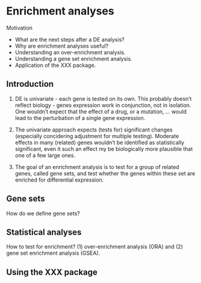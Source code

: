 # Enrichment analyses {#sec:gsea}


Motivation

- What are the next steps after a DE analysis?
- Why are enrichment analyses useful?
- Understanding an over-enrichment analysis.
- Understanding a gene set enrichment analysis.
- Application of the XXX package.

## Introduction

1. DE is univariate - each gene is tested on its own. This probably
   doesn't reflect biology - genes expression work in conjunction, not
   in isolation. One wouldn't expect that the effect of a drug, or a
   mutation, ... would lead to the perturbation of a single gene
   expression.

2. The univariate approach expects (tests for) significant changes
   (especially concidering adjustment for multiple testing). Moderate
   effects in many (related) genes wouldn't be identified as
   statistically significant, even it such an effect my be
   biologically more plausible that one of a few large ones.

3. The goal of an enrichment analysis is to test for a group of
   related genes, called gene sets, and test whether the genes within
   these set are enriched for differential expression.


## Gene sets

How do we define gene sets?

## Statistical analyses

How to test for enrichment? (1) over-enrichment analysis (ORA) and (2)
gene set enrichment analysis (GSEA).


## Using the XXX package
   
